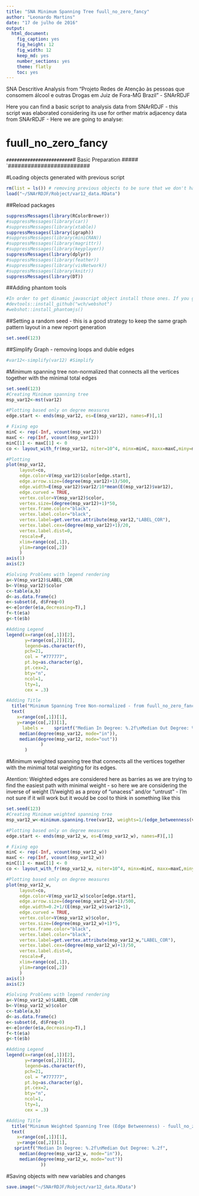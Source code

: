 ```yaml
---
title: "SNA Minimum Spanning Tree fuull_no_zero_fancy"
author: "Leonardo Martins"
date: "17 de julho de 2016"
output: 
  html_document: 
    fig_caption: yes
    fig_height: 12
    fig_width: 12
    keep_md: yes
    number_sections: yes
    theme: flatly
    toc: yes
---
```

SNA Descritive Analysis from "Projeto Redes de Atenção às pessoas que consomem álcool e outras Drogas em Juiz de Fora-MG   Brazil"  - SNArRDJF

Here you can find a basic script to analysis data from SNArRDJF - this script was elaborated considering its use for orther matrix adjacency data from SNArRDJF - Here we are going to analyse:

# fuull_no_zero_fancy

`#########################
`# Basic Preparation #####
`#########################

#Loading objects generated with previous script 
```r
rm(list = ls()) # removing previous objects to be sure that we don't have objects conflicts name
load("~/SNArRDJF/Robject/var12_data.RData")
```
##Reload packages
```r
suppressMessages(library(RColorBrewer))
#suppressMessages(library(car))
#suppressMessages(library(xtable))
suppressMessages(library(igraph))
#suppressMessages(library(miniCRAN))
#suppressMessages(library(magrittr))
#suppressMessages(library(keyplayer))
suppressMessages(library(dplyr))
#suppressMessages(library(feather))
#suppressMessages(library(visNetwork))
#suppressMessages(library(knitr))
suppressMessages(library(DT))
```
##Adding phantom tools
```r
#In order to get dinamic javascript object install those ones. If you get problems installing go to Stackoverflow.com and type your error to discover what to do. In some cases the libraries need to be intalled in outside R libs.
#devtools::install_github("wch/webshot")
#webshot::install_phantomjs()
```
##Setting a random seed - this is a good strategy to keep the same graph pattern layout in a new report generation
```r
set.seed(123)
```

##Simplify Graph - removing loops and duble edges 
```r
#var12<-simplify(var12) #Simplify
```

#Minimum spanning tree non-normalized that connects all the vertices together with the minimal total edges
```r
set.seed(123)
#Creating Minimum spanning tree
msp_var12<-mst(var12)

#Plotting based only on degree measures 
edge.start <- ends(msp_var12, es=E(msp_var12), names=F)[,1]

# Fixing ego
minC <- rep(-Inf, vcount(msp_var12))
maxC <- rep(Inf, vcount(msp_var12))
minC[1] <- maxC[1] <- 0
co <- layout_with_fr(msp_var12, niter=10^4, minx=minC, maxx=maxC,miny=minC, maxy=maxC, weights=E(msp_var12)$var12)

#Plotting
plot(msp_var12, 
     layout=co,
     edge.color=V(msp_var12)$color[edge.start],
     edge.arrow.size=(degree(msp_var12)+1)/500,
     edge.width=E(msp_var12)$var12/10*mean(E(msp_var12)$var12),
     edge.curved = TRUE,
     vertex.color=V(msp_var12)$color,
     vertex.size=(degree(msp_var12)+1)*50,
     vertex.frame.color="black",
     vertex.label.color="black",
     vertex.label=get.vertex.attribute(msp_var12,"LABEL_COR"),
     vertex.label.cex=(degree(msp_var12)+1)/20,
     vertex.label.dist=0,
     rescale=F,
     xlim=range(co[,1]), 
     ylim=range(co[,2])
     )
axis(1)
axis(2)

#Solving Problems with legend rendering 
a<-V(msp_var12)$LABEL_COR
b<-V(msp_var12)$color
c<-table(a,b)
d<-as.data.frame(c)
e<-subset(d, d$Freq>0)
e<-e[order(e$a,decreasing=T),] 
f<-t(e$a)
g<-t(e$b)

#Adding Legend
legend(x=range(co[,1])[2], 
       y=range(co[,2])[2],
       legend=as.character(f),
       pch=21,
       col = "#777777", 
       pt.bg=as.character(g),
       pt.cex=2,
       bty="n", 
       ncol=1,
       lty=1,
       cex = .3)

#Adding Title
  title("Minimum Spanning Tree Non-normalized - from fuull_no_zero_fancy", sub = "Source: from authors ")
  text( 
    x=range(co[,1])[1],
    y=range(co[,2])[1], 
      labels =    sprintf("Median In Degree: %.2f\nMedian Out Degree: %.2f",
     median(degree(msp_var12, mode="in")), 
     median(degree(msp_var12, mode="out"))
             )
       )
```
#Minimum weighted spanning tree that connects all the vertices together with the minimal total weighting for its edges. 

Atention: Weighted edges are considered here as barries as we are trying to find the easiest path with minimal weight - so here we are considering the inverse of weight (1/weight) as a proxy of "unacess" and/or "untrust" - I'm not sure if it will work but it would be cool to think in something like this  
```r
set.seed(123)
#Creating Minimum weighted spanning tree
msp_var12_w<-minimum.spanning.tree(var12, weights=1/(edge_betweenness(var12, weights=E(var12)$var12)+1))

#Plotting based only on degree measures 
edge.start <- ends(msp_var12_w, es=E(msp_var12_w), names=F)[,1]

# Fixing ego
minC <- rep(-Inf, vcount(msp_var12_w))
maxC <- rep(Inf, vcount(msp_var12_w))
minC[1] <- maxC[1] <- 0
co <- layout_with_fr(msp_var12_w, niter=10^4, minx=minC, maxx=maxC,miny=minC, maxy=maxC, weights =E(msp_var12_w)$var12)

#Plotting based only on degree measures 
plot(msp_var12_w, 
     layout=co,
     edge.color=V(msp_var12_w)$color[edge.start],
     edge.arrow.size=(degree(msp_var12_w)+1)/500,
     edge.width=0.2+1/(E(msp_var12_w)$var12+1),
     edge.curved = TRUE,
     vertex.color=V(msp_var12_w)$color,
     vertex.size=(degree(msp_var12_w)+1)*5,
     vertex.frame.color="black",
     vertex.label.color="black",
     vertex.label=get.vertex.attribute(msp_var12_w,"LABEL_COR"),
     vertex.label.cex=(degree(msp_var12_w)+1)/50,
     vertex.label.dist=0,
     rescale=F,
     xlim=range(co[,1]), 
     ylim=range(co[,2])
     )
axis(1)
axis(2)

#Solving Problems with legend rendering 
a<-V(msp_var12_w)$LABEL_COR
b<-V(msp_var12_w)$color
c<-table(a,b)
d<-as.data.frame(c)
e<-subset(d, d$Freq>0)
e<-e[order(e$a,decreasing=T),] 
f<-t(e$a)
g<-t(e$b)

#Adding Legend
legend(x=range(co[,1])[2], 
       y=range(co[,2])[2],
       legend=as.character(f),
       pch=21,
       col = "#777777", 
       pt.bg=as.character(g),
       pt.cex=2,
       bty="n", 
       ncol=1,
       lty=1,
       cex = .3)

#Adding Title
  title("Minimum Weighted Spanning Tree (Edge Betweenness) - fuull_no_zero_fancy", sub = "Source: from authors ")
  text( 
    x=range(co[,1])[1],
    y=range(co[,2])[1], 
   sprintf("Median In Degree: %.2f\nMedian Out Degree: %.2f",
     median(degree(msp_var12_w, mode="in")), 
     median(degree(msp_var12_w, mode="out"))
             ))
```


#Saving objects with new variables and changes
```r
save.image("~/SNArRDJF/Robject/var12_data.RData") 
```

